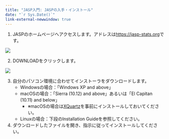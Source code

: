 ```yaml
---
title: "JASP入門: JASPの入手・インストール"
date: "`r Sys.Date()`"
link-external-newwindow: true
---
```


1. JASPのホームページへアクセスします。アドレスは[https://jasp-stats.org](https://jasp-stats.org)です。

![](Figs/JASP01_01.png)

2. DOWNLOADをクリックします。

![](Figs/JASP01_02.png)

3. 自分のパソコン環境に合わせてインストーラをダウンロードします。
    * Windowsの場合：「Windows XP and above」
    * macOSの場合：「Sierra (10.12) and above」あるいは「El Capitan (10.11) and below」
        * ※macOSの場合は[XQuartz](https://www.xquartz.org)を事前にインストールしておいてください。
    * Linuxの場合：下段のInstallation Guideを参照してください。

4. ダウンロードしたファイルを開き、指示に従ってインストールしてください。